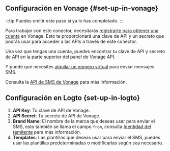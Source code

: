 ## Configuración en Vonage \{#set-up-in-vonage}

:::tip
Puedes omitir este paso si ya lo has completado.
:::

Para trabajar con este conector, necesitarás [registrarte para obtener una cuenta](https://developer.vonage.com/en/account/guides/dashboard-management#create-and-configure-a-vonage-account) en Vonage. Esto te proporcionará una clave de API y un secreto que podrás usar para acceder a las APIs a través de este conector.

Una vez que tengas una cuenta, puedes encontrar tu clave de API y secreto de API en la parte superior del panel de Vonage API.

Y puede que necesites [alquilar un número virtual](https://developer.vonage.com/en/numbers/guides/number-management#rent-a-virtual-number) para enviar mensajes SMS.

Consulta la [API de SMS de Vonage](https://developer.vonage.com/en/messaging/sms/overview) para más información.

## Configuración en Logto \{set-up-in-logto}

1. **API Key**: Tu clave de API de Vonage.
2. **API Secret**: Tu secreto de API de Vonage.
3. **Brand Name**: El nombre de la marca que deseas usar para enviar el SMS, esto también se llama el campo `from`, consulta [Identidad del remitente](https://developer.vonage.com/en/messaging/sms/guides/custom-sender-id) para más información.
4. **Templates**: Las plantillas que deseas usar para enviar el SMS, puedes usar las plantillas predeterminadas o modificarlas según sea necesario.
